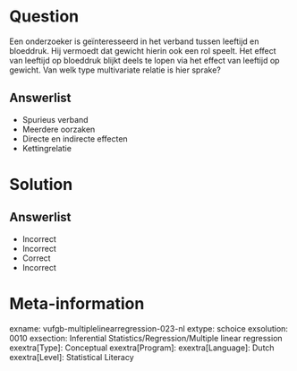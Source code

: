 Question
========

Een onderzoeker is geïnteresseerd in het verband tussen leeftijd en bloeddruk. Hij vermoedt dat gewicht hierin ook een rol speelt. Het effect van leeftijd op bloeddruk blijkt deels te lopen via het effect van leeftijd op gewicht. Van welk type multivariate relatie is hier sprake?
  
Answerlist
----------
* Spurieus verband
* Meerdere oorzaken
* Directe en indirecte effecten
* Kettingrelatie

Solution
========

Answerlist
----------
* Incorrect
* Incorrect
* Correct
* Incorrect

Meta-information
================
exname: vufgb-multiplelinearregression-023-nl
extype: schoice
exsolution: 0010
exsection: Inferential Statistics/Regression/Multiple linear regression
exextra[Type]: Conceptual
exextra[Program]: 
exextra[Language]: Dutch
exextra[Level]: Statistical Literacy
